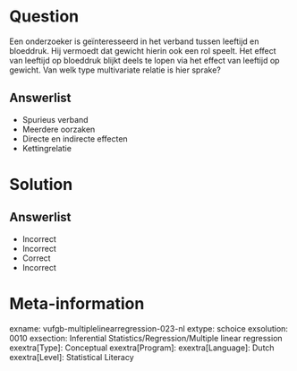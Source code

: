 Question
========

Een onderzoeker is geïnteresseerd in het verband tussen leeftijd en bloeddruk. Hij vermoedt dat gewicht hierin ook een rol speelt. Het effect van leeftijd op bloeddruk blijkt deels te lopen via het effect van leeftijd op gewicht. Van welk type multivariate relatie is hier sprake?
  
Answerlist
----------
* Spurieus verband
* Meerdere oorzaken
* Directe en indirecte effecten
* Kettingrelatie

Solution
========

Answerlist
----------
* Incorrect
* Incorrect
* Correct
* Incorrect

Meta-information
================
exname: vufgb-multiplelinearregression-023-nl
extype: schoice
exsolution: 0010
exsection: Inferential Statistics/Regression/Multiple linear regression
exextra[Type]: Conceptual
exextra[Program]: 
exextra[Language]: Dutch
exextra[Level]: Statistical Literacy
